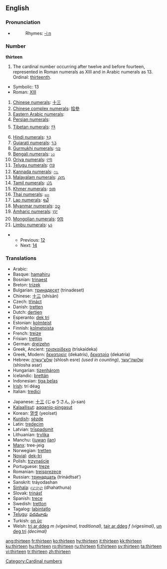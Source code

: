 ==English==
===Pronunciation===
* {{audio|en-us-thirteen.ogg|Audio (US)}}
*:Rhymes: [[Rhymes:English:-iːn|-iːn]]

===Number===
'''thirteen'''

# The cardinal number occurring after twelve and before fourteen, represented in Roman numerals as XIII and in Arabic numerals as 13. Ordinal: [[thirteenth]].

*Symbolic: 13
*Roman: [[XIII]]
#[[w:Chinese numerals|Chinese numerals]]: [[十三]]
#[[w:Chinese numerals|Chinese complex numerals]]: [[拾參]]
#[[w:Eastern Arabic numerals|Eastern Arabic numerals]]: {{ARchar|[[١٣]]}}
#[[w:Eastern Arabic numerals|Persian numerals]]: {{FAchar|[[۱۳]]}}
#[[w:Indian numerals|Tibetan numerals]]: [[༡༣]]
#[[w:Indian numerals|Hindi numerals]]: [[१३]]
#[[w:Indian numerals|Gujarati numerals]]: [[૧૩]]
#[[w:Indian numerals|Gurmukhi numerals]]: [[੧੩]]
#[[w:Indian numerals|Bengali numerals]]: [[১৩]]
#[[w:Indian numerals|Oriya numerals]]: [[୧୩]]
#[[w:Indian numerals|Telugu numerals]]: [[౧౩]]
#[[w:Indian numerals|Kannada numerals]]: [[೧೩]]
#[[w:Indian numerals|Malayalam numerals]]: [[൧൩]]
#[[w:Indian numerals|Tamil numerals]]: [[௰௩]]
#[[w:Khmer script|Khmer numerals]]: [[១៣]]
#[[w:Thai numerals|Thai numerals]]: [[๑๓]]
#[[w:Lao alphabet|Lao numerals]]: [[໑໓]]
#[[w:Burmese alphabet|Myanmar numerals]]: [[၁၃]]
#[[w:Amharic language|Amharic numerals]]: [[፲፫]]
#[[w:Mongolian alphabet|Mongolian numerals]]: [[᠑᠓]]
#[[w:Limbu language|Limbu numerals]]: [[᥇᥉]]

**Previous: [[twelve|12]]
**Next: [[fourteen|14]]

===Translations===
{{top}}
*Arabic: {{ARchar|[[ثلاثة عشر]]}} {{Unicode|(θalá:θat ʕášar)}}
*Basque: [[hamahiru]]
*Bosnian: [[trinaest]]
*Breton: [[trizek]]
*Bulgarian: [[тринадесет]] (trinadeset)
*Chinese: [[十三]] (shísān)
*Czech: [[třináct]]
*Danish: [[tretten]]
*Dutch: [[dertien]] {{f}}
*Esperanto: [[dek tri]]
*Estonian: [[kolmteist]]
*Finnish: [[kolmetoista]]
*French: [[treize]] {{m}}
*Frisian: [[trettjin]]
*German: [[dreizehn]] {{f}}
*Greek, Ancient: [[τρισκαίδεκα]] (triskaídeka)
*Greek, Modern: [[δεκατρείς]] (dekatrís), [[δεκατρία]] (dekatría)
*Hebrew: [[שלוש עשרה|שְׁלֹשׁ־עֶשְׂרֵה]] (shlosh esre) {{f}} ''(used in counting)'', [[שלושה עשר|שְׁלוֹשָה־עָשָׂר]] (shlosha asar) {{m}}
*Hungarian: [[tizenhárom]]
*Icelandic: [[þrettán]]
*Indonesian: [[tiga belas]]
*[[Irish]]: trí déag
*Italian: [[tredici]] {{m}}
{{mid}}
*Japanese: [[十三]] (じゅうさん, jū-san)
*[[Kalaallisut]]: [[aqqaniq-pingasut]]
*Korean: [[열셋]] (yeolset)
*[[Kurdish]]: [[sêzde]]
*Latin: [[tredecim]]
*Latvian: [[trīspadsmit]]
*Lithuanian: [[trylika]]
*Manchu: ([[juwan]] [[ilan]])
*[[Manx]]: tree-jeig
*Norwegian: [[tretten]]
*[[Novial]]: [[dek-tri]]
*Polish: [[trzynaście]]
*Portuguese: [[treze]]
*Romanian: [[treisprezece]]
*Russian: [[тринадцать]] (trinádtsat’)
*Sanskrit: tráyodashan
*[[Sinhala]]: [[දහතුන]] (dhahathuna)
*Slovak: [[trinásť]]
*Spanish: [[trece]]
*Swedish: [[tretton]]
*Tagalog: [[labintatlo]]
*[[Telugu]]: [[పదమూడు]]
*Turkish: [[on üç]]
*Welsh: [[tri ar ddeg]] ''m (vigesimal, traditional)'', [[tair ar ddeg]] ''f (vigesimal)'', [[un deg tri]] ''(decimal)''
{{bottom}}

[[Category:Cardinal numbers]]

[[ang:thirteen]]
[[fr:thirteen]]
[[ko:thirteen]]
[[hy:thirteen]]
[[it:thirteen]]
[[kk:thirteen]]
[[ku:thirteen]]
[[hu:thirteen]]
[[ro:thirteen]]
[[ru:thirteen]]
[[fi:thirteen]]
[[sv:thirteen]]
[[ta:thirteen]]
[[vi:thirteen]]
[[tr:thirteen]]
[[zh:thirteen]]